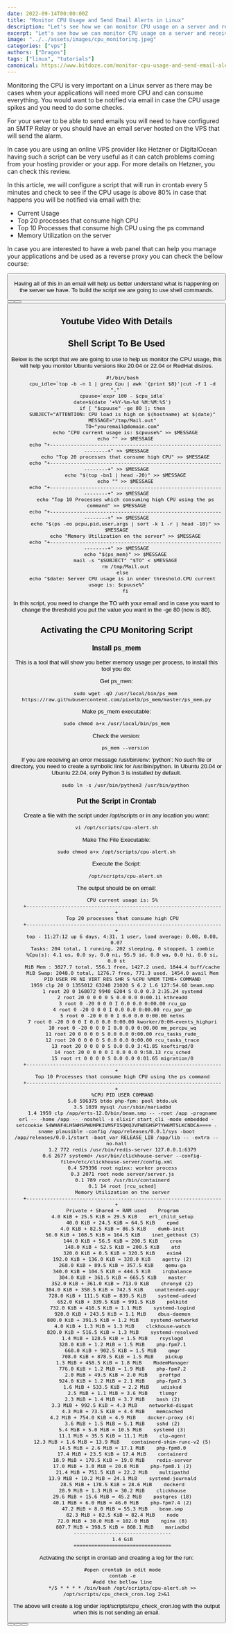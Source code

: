 ```yaml
---
date: 2022-09-14T00:00:00Z
title: "Monitor CPU Usage and Send Email Alerts in Linux"
description: "Let's see how we can monitor CPU usage on a server and receive emails."
excerpt: "Let's see how we can monitor CPU usage on a server and receive emails."
image: "../../assets/images/cpu_monitoring.jpeg"
categories: ["vps"]
authors: ["Dragos"]
tags: ["linux", "tutorials"]
canonical: https://www.bitdoze.com/monitor-cpu-usage-and-send-email-alerts-in-linux/
---
```



Monitoring the CPU is very important on a Linux server as there may be cases when your applications will need more CPU and can consume everything. You would want to be notified via email in case the CPU usage spikes and you need to do some checks.

For your server to be able to send emails you will need to have configured an SMTP Relay or you should have an email server hosted on the VPS that will send the alarm.

In case you are using an online VPS provider like Hetzner or DigitalOcean having such a script can be very useful as it can catch problems coming from your hosting provider or your app. For more details on Hetzner, you can check this review.

In this article, we will configure a script that will run in crontab every 5 minutes and check to see if the CPU usage is above 80% in case that happens you will be notified via email with the:

- Current Usage
- Top 20 processes that consume high CPU
- Top 10 Processes that consume high CPU using the ps command
- Memory Utilization on the server

In case you are interested to have a web panel that can help you manage your applications and be used as a reverse proxy you can check the bellow course:

<Button
  link="https://webdoze.net/courses/cloudpanel-setup/"
  text="CloudPanel Setup Course"
/>

Having all of this in an email will help us better understand what is happening on the server we have. To build the script we are going to use shell commands.

<Button link="https://go.bitdoze.com/do" text="DigitalOcean $100 Free" />
<Button link="https://go.bitdoze.com/vultr" text="Vultr $100 Free" />
<Button link="https://go.bitdoze.com/hetzner" text="Hetzner €⁠20 Free" />

## Youtube Video With Details

<YouTubeEmbed
  url="https://www.youtube.com/embed/FdjECMq1N2U"
  label="Monitor CPU Usage and Send Email Alerts in Linux"
/>

## Shell Script To Be Used

Below is the script that we are going to use to help us monitor the CPU usage, this will help you monitor Ubuntu versions like 20.04 or 22.04 or RedHat distros.

```
    #!/bin/bash
    cpu_idle=`top -b -n 1 | grep Cpu | awk '{print $8}'|cut -f 1 -d "."`
    cpuuse=`expr 100 - $cpu_idle`
    date=$(date '+%Y-%m-%d %H:%M:%S')
    if [ "$cpuuse" -ge 80 ]; then
    SUBJECT="ATTENTION: CPU load is high on $(hostname) at $(date)"
    MESSAGE="/tmp/Mail.out"
    TO="youremail@domain.com"
      echo "CPU current usage is: $cpuuse%" >> $MESSAGE
      echo "" >> $MESSAGE
      echo "+------------------------------------------------------------------+" >> $MESSAGE
      echo "Top 20 processes that consume high CPU" >> $MESSAGE
      echo "+------------------------------------------------------------------+" >> $MESSAGE
      echo "$(top -bn1 | head -20)" >> $MESSAGE
      echo "" >> $MESSAGE
      echo "+------------------------------------------------------------------+" >> $MESSAGE
      echo "Top 10 Processes which consuming high CPU using the ps command" >> $MESSAGE
      echo "+------------------------------------------------------------------+" >> $MESSAGE
      echo "$(ps -eo pcpu,pid,user,args | sort -k 1 -r | head -10)" >> $MESSAGE
      echo "Memory Utilization on the server" >> $MESSAGE
      echo "+------------------------------------------------------------------+" >> $MESSAGE
      echo "$(ps_mem)" >> $MESSAGE
      mail -s "$SUBJECT" "$TO" < $MESSAGE
      rm /tmp/Mail.out
    else
    echo "$date: Server CPU usage is in under threshold.CPU current usage is: $cpuuse%"
      fi
```

In this script, you need to change the TO with your email and in case you want to change the threshold you put the value you want in the -ge 80 (now is 80).

## Activating the CPU Monitoring Script

### Install ps_mem

This is a tool that will show you better memory usage per process, to install this tool you do:

Get ps_men:

```
      sudo wget -qO /usr/local/bin/ps_mem https://raw.githubusercontent.com/pixelb/ps_mem/master/ps_mem.py
```

Make ps_mem executable:

```
sudo chmod a+x /usr/local/bin/ps_mem
```

Check the version:

```
      ps_mem --version
```

If you are receiving an error message /usr/bin/env: 'python': No such file or directory, you need to create a symbolic link for /usr/bin/python. In Ubuntu 20.04 or Ubuntu 22.04, only Python 3 is installed by default.

```
      sudo ln -s /usr/bin/python3 /usr/bin/python
```

### Put the Script in Crontab

Create a file with the script under /opt/scripts or in any location you want:

```
vi /opt/scripts/cpu-alert.sh
```

Make The File Executable:

```
sudo chmod a+x /opt/scripts/cpu-alert.sh
```

Execute the Script:

```
      /opt/scripts/cpu-alert.sh
```

The output should be on email:

```
    CPU current usage is: 5%
    +------------------------------------------------------------------+
    Top 20 processes that consume high CPU
    +------------------------------------------------------------------+
    top - 11:27:12 up 6 days, 4:31, 1 user, load average: 0.08, 0.08, 0.07
    Tasks: 204 total, 1 running, 202 sleeping, 0 stopped, 1 zombie
    %Cpu(s): 4.1 us, 0.0 sy, 0.0 ni, 95.9 id, 0.0 wa, 0.0 hi, 0.0 si, 0.0 st
    MiB Mem : 3827.7 total, 556.1 free, 1427.2 used, 1844.4 buff/cache
    MiB Swap: 2048.0 total, 1276.7 free, 771.3 used. 1454.0 avail Mem
    PID USER PR NI VIRT RES SHR S %CPU %MEM TIME+ COMMAND
    1959 clp 20 0 1355012 63248 21020 S 6.2 1.6 127:54.60 beam.smp
    1 root 20 0 168072 9940 6204 S 0.0 0.3 2:35.24 systemd
    2 root 20 0 0 0 0 S 0.0 0.0 0:00.11 kthreadd
    3 root 0 -20 0 0 0 I 0.0 0.0 0:00.00 rcu_gp
    4 root 0 -20 0 0 0 I 0.0 0.0 0:00.00 rcu_par_gp
    5 root 0 -20 0 0 0 I 0.0 0.0 0:00.00 netns
    7 root 0 -20 0 0 0 I 0.0 0.0 0:00.00 kworker/0:0H-events_highpri
    10 root 0 -20 0 0 0 I 0.0 0.0 0:00.00 mm_percpu_wq
    11 root 20 0 0 0 0 S 0.0 0.0 0:00.00 rcu_tasks_rude_
    12 root 20 0 0 0 0 S 0.0 0.0 0:00.00 rcu_tasks_trace
    13 root 20 0 0 0 0 S 0.0 0.0 3:41.85 ksoftirqd/0
    14 root 20 0 0 0 0 I 0.0 0.0 9:58.13 rcu_sched
    15 root rt 0 0 0 0 S 0.0 0.0 0:01.65 migration/0
    +------------------------------------------------------------------+
    Top 10 Processes that consume high CPU using the ps command
    +------------------------------------------------------------------+
    %CPU PID USER COMMAND
    5.0 596375 btdo php-fpm: pool btdo.uk
    3.5 1039 mysql /usr/sbin/mariadbd
    1.4 1959 clp /app/erts-12.0/bin/beam.smp -- -root /app -progname erl -- -home /app -- -noshell -s elixir start_cli -mode embedded -setcookie S4WHAF4LH5WHSPWUHPKIVMSFISQKQJVFWEGHSP7YW6MT5LKCNDCA==== -sname plausible -config /app/releases/0.0.1/sys -boot /app/releases/0.0.1/start -boot_var RELEASE_LIB /app/lib -- -extra --no-halt
    1.2 772 redis /usr/bin/redis-server 127.0.0.1:6379
    0.6 2677 systemd+ /usr/bin/clickhouse-server --config-file=/etc/clickhouse-server/config.xml
    0.4 579396 root nginx: worker process
    0.3 2071 root node server/server.js
    0.1 789 root /usr/bin/containerd
    0.1 14 root [rcu_sched]
    Memory Utilization on the server
    +------------------------------------------------------------------+
    Private + Shared = RAM used    Program
    4.0 KiB + 25.5 KiB = 29.5 KiB    erl_child_setup
    40.0 KiB + 24.5 KiB = 64.5 KiB    epmd
    4.0 KiB + 82.5 KiB = 86.5 KiB    dumb-init
    56.0 KiB + 108.5 KiB = 164.5 KiB    inet_gethost (3)
    144.0 KiB + 56.5 KiB = 200.5 KiB    cron
    148.0 KiB + 52.5 KiB = 200.5 KiB    atd
    320.0 KiB + 0.5 KiB = 320.5 KiB    exim4
    192.0 KiB + 136.0 KiB = 328.0 KiB    agetty (2)
    268.0 KiB + 89.5 KiB = 357.5 KiB    qemu-ga
    340.0 KiB + 104.5 KiB = 444.5 KiB    irqbalance
    304.0 KiB + 361.5 KiB = 665.5 KiB    master
    352.0 KiB + 361.0 KiB = 713.0 KiB    chronyd (2)
    384.0 KiB + 358.5 KiB = 742.5 KiB    unattended-upgr
    728.0 KiB + 111.5 KiB = 839.5 KiB    systemd-udevd
    652.0 KiB + 339.5 KiB = 991.5 KiB    polkitd
    732.0 KiB + 418.5 KiB = 1.1 MiB    systemd-logind
    920.0 KiB + 243.5 KiB = 1.1 MiB    dbus-daemon
    800.0 KiB + 391.5 KiB = 1.2 MiB    systemd-networkd
    4.0 KiB + 1.3 MiB = 1.3 MiB    clckhouse-watch
    820.0 KiB + 516.5 KiB = 1.3 MiB    systemd-resolved
    1.4 MiB + 128.5 KiB = 1.5 MiB    rsyslogd
    328.0 KiB + 1.2 MiB = 1.5 MiB    php-fpm7.1
    660.0 KiB + 902.5 KiB = 1.5 MiB    qmgr
    708.0 KiB + 878.5 KiB = 1.5 MiB    pickup
    1.3 MiB + 458.5 KiB = 1.8 MiB    ModemManager
    776.0 KiB + 1.2 MiB = 1.9 MiB    php-fpm7.2
    2.0 MiB + 49.5 KiB = 2.0 MiB    proftpd
    924.0 KiB + 1.2 MiB = 2.1 MiB    php-fpm7.3
    1.6 MiB + 533.5 KiB = 2.2 MiB    udisksd
    2.5 MiB + 1.1 MiB = 3.6 MiB    tlsmgr
    2.3 MiB + 1.4 MiB = 3.7 MiB    bash (2)
    3.3 MiB + 992.5 KiB = 4.3 MiB    networkd-dispat
    4.3 MiB + 73.5 KiB = 4.4 MiB    memcached
    4.2 MiB + 754.0 KiB = 4.9 MiB    docker-proxy (4)
    3.6 MiB + 1.5 MiB = 5.1 MiB    sshd (2)
    5.4 MiB + 5.0 MiB = 10.5 MiB    systemd (3)
    11.1 MiB + 35.5 KiB = 11.1 MiB    clp-agent
    12.3 MiB + 1.6 MiB = 13.9 MiB    containerd-shim-runc-v2 (5)
    14.5 MiB + 2.6 MiB = 17.1 MiB    php-fpm8.0
    17.4 MiB + 23.5 KiB = 17.4 MiB    containerd
    18.9 MiB + 170.5 KiB = 19.0 MiB    redis-server
    17.0 MiB + 3.8 MiB = 20.8 MiB    php-fpm8.1 (2)
    21.4 MiB + 751.5 KiB = 22.2 MiB    multipathd
    13.9 MiB + 10.2 MiB = 24.1 MiB    systemd-journald
    28.5 MiB + 178.5 KiB = 28.6 MiB    dockerd
    28.9 MiB + 1.3 MiB = 30.2 MiB    clickhouse
    29.6 MiB + 15.6 MiB = 45.2 MiB    postgres (18)
    40.1 MiB + 6.0 MiB = 46.0 MiB    php-fpm7.4 (2)
    47.2 MiB + 8.0 MiB = 55.3 MiB    beam.smp
    82.3 MiB + 82.5 KiB = 82.4 MiB    node
    72.0 MiB + 30.0 MiB = 102.0 MiB    nginx (8)
    807.7 MiB + 398.5 KiB = 808.1 MiB    mariadbd
    ---------------------------------
    1.4 GiB
    =================================
```

Activating the script in crontab and creating a log for the run:

```
    #open crontab in edit mode
    contab -e
    #add the bellow line
    */5 * * * * /bin/bash /opt/scripts/cpu-alert.sh >> /opt/scripts/cpu_check_cron.log 2>&1
```

The above will create a log under /opt/scripts/cpu_check_cron.log with the output when this is not sending an email.

<Button link="https://go.bitdoze.com/do" text="DigitalOcean $100 Free" />
<Button link="https://go.bitdoze.com/vultr" text="Vultr $100 Free" />
<Button link="https://go.bitdoze.com/hetzner" text="Hetzner €⁠20 Free" />
